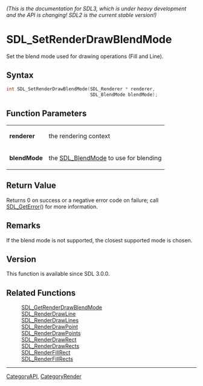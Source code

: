 ====== (This is the documentation for SDL3, which is under heavy development and the API is changing! SDL2 is the current stable version!) ======
= SDL_SetRenderDrawBlendMode =

Set the blend mode used for drawing operations (Fill and Line).

== Syntax ==

<syntaxhighlight lang='c'>
int SDL_SetRenderDrawBlendMode(SDL_Renderer * renderer,
                               SDL_BlendMode blendMode);
</syntaxhighlight>

== Function Parameters ==

{|
|'''renderer'''
|the rendering context
|-
|'''blendMode'''
|the [[SDL_BlendMode]] to use for blending
|}

== Return Value ==

Returns 0 on success or a negative error code on failure; call
[[SDL_GetError]]() for more information.

== Remarks ==

If the blend mode is not supported, the closest supported mode is chosen.

== Version ==

This function is available since SDL 3.0.0.

== Related Functions ==

:[[SDL_GetRenderDrawBlendMode]]
:[[SDL_RenderDrawLine]]
:[[SDL_RenderDrawLines]]
:[[SDL_RenderDrawPoint]]
:[[SDL_RenderDrawPoints]]
:[[SDL_RenderDrawRect]]
:[[SDL_RenderDrawRects]]
:[[SDL_RenderFillRect]]
:[[SDL_RenderFillRects]]

----
[[CategoryAPI]], [[CategoryRender]]



